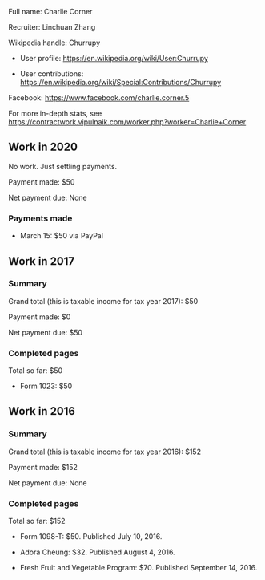 Full name: Charlie Corner

Recruiter: Linchuan Zhang

Wikipedia handle: Churrupy

* User profile: https://en.wikipedia.org/wiki/User:Churrupy

* User contributions: https://en.wikipedia.org/wiki/Special:Contributions/Churrupy

Facebook: https://www.facebook.com/charlie.corner.5

For more in-depth stats, see https://contractwork.vipulnaik.com/worker.php?worker=Charlie+Corner

== Work in 2020 ==

No work. Just settling payments.

Payment made: $50

Net payment due: None

=== Payments made ===

* March 15: $50 via PayPal

== Work in 2017 ==

=== Summary ===

Grand total (this is taxable income for tax year 2017): $50

Payment made: $0

Net payment due: $50

=== Completed pages ===

Total so far: $50

* Form 1023: $50

== Work in 2016 ==

=== Summary ===

Grand total (this is taxable income for tax year 2016): $152

Payment made: $152

Net payment due: None

=== Completed pages ===

Total so far: $152

* Form 1098-T: $50. Published July 10, 2016.

* Adora Cheung: $32. Published August 4, 2016.

* Fresh Fruit and Vegetable Program: $70. Published September 14, 2016.

